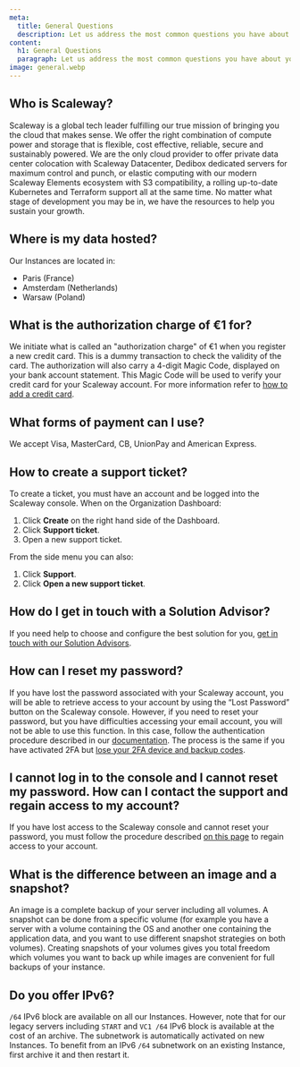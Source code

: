 ```yaml
---
meta:
  title: General Questions
  description: Let us address the most common questions you have about your products, services, and brand as a whole.
content:
  h1: General Questions
  paragraph: Let us address the most common questions you have about your products, services, and brand as a whole.
image: general.webp
---
```


## Who is Scaleway?

Scaleway is a global tech leader fulfilling our true mission of bringing you the cloud that makes sense. We offer the right combination of compute power and storage that is flexible, cost effective, reliable, secure and sustainably powered. 
We are the only cloud provider to offer private data center colocation with Scaleway Datacenter, Dedibox dedicated servers for maximum control and punch, or elastic computing with our modern Scaleway Elements ecosystem with S3 compatibility, a rolling up-to-date Kubernetes and Terraform support all at the same time. 
No matter what stage of development you may be in, we have the resources to help you sustain your growth.

## Where is my data hosted?

Our Instances are located in:
- Paris (France)
- Amsterdam (Netherlands)
- Warsaw (Poland)

## What is the authorization charge of €1 for?

We initiate what is called an "authorization charge" of €1 when you register a new credit card. 
This is a dummy transaction to check the validity of the card. The authorization will also carry a 4-digit Magic Code, displayed on your bank account statement. This Magic Code will be used to verify your credit card for your Scaleway account.
For more information refer to [how to add a credit card](/console/my-account/how-to/manage-billing-information/#how-to-add-a-credit-card).

## What forms of payment can I use?

We accept Visa, MasterCard, CB, UnionPay and American Express.

## How to create a support ticket?

To create a ticket, you must have an account and be logged into the Scaleway console.
When on the Organization Dashboard:

1. Click **Create** on the right hand side of the Dashboard.
2. Click **Support ticket**.
3. Open a new support ticket.

From the side menu you can also:

1. Click **Support**.
2. Click **Open a new support ticket**.

## How do I get in touch with a Solution Advisor? 

If you need help to choose and configure the best solution for you, [get in touch with our Solution Advisors](https://scwexperiences.force.com/contactus/s/?language=en_US).

## How can I reset my password?

If you have lost the password associated with your Scaleway account, you will be able to retrieve access to your account by using the “Lost Password” button on the Scaleway console.
However, if you need to reset your password, but you have difficulties accessing your email account, you will not be able to use this function. In this case, follow the authentication procedure described in our [documentation](/console/my-account/how-to/recover-a-lost-password/). The process is the same if you have activated 2FA but [lose your 2FA device and backup codes](/console/my-account/how-to/use-2fa#if-you-lose-your-2fa-device-and-your-backup-codes).

## I cannot log in to the console and I cannot reset my password. How can I contact the support and regain access to my account?

If you have lost access to the Scaleway console and cannot reset your password, you must follow the procedure described [on this page](/console/my-account/how-to/use-2fa/#how-to-regain-access-to-your-account) to regain access to your account.

## What is the difference between an image and a snapshot?

An image is a complete backup of your server including all volumes.
A snapshot can be done from a specific volume (for example you have a server with a volume containing the OS and another one containing the application data, and you want to use different snapshot strategies on both volumes).
Creating snapshots of your volumes gives you total freedom which volumes you want to back up while images are convenient for full backups of your instance.

## Do you offer IPv6?

`/64` IPv6 block are available on all our Instances. However, note that for our legacy servers including `START` and `VC1 /64` IPv6 block is available at the cost of an archive.
The subnetwork is automatically activated on new Instances. To benefit from an IPv6 `/64` subnetwork on an existing Instance, first archive it and then restart it.
 
